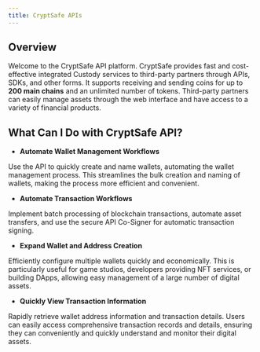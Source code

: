 ```yaml
---
title: CryptSafe APIs
---
```


##  Overview

Welcome to the CryptSafe API platform. CryptSafe provides fast and cost-effective integrated Custody services to third-party partners through APIs, SDKs, and other forms. It supports receiving and sending coins for up to **200 main chains** and an unlimited number of tokens. Third-party partners can easily manage assets through the web interface and have access to a variety of financial products.

##  What Can I Do with CryptSafe API?

* **Automate Wallet Management Workflows**

Use the API to quickly create and name wallets, automating the wallet management process. This streamlines the bulk creation and naming of wallets, making the process more efficient and convenient.

* **Automate Transaction Workflows**

Implement batch processing of blockchain transactions, automate asset transfers, and use the secure API Co-Signer for automatic transaction signing.

* **Expand Wallet and Address Creation**

Efficiently configure multiple wallets quickly and economically. This is particularly useful for game studios, developers providing NFT services, or building DApps, allowing easy management of a large number of digital assets.

* **Quickly View Transaction Information**

Rapidly retrieve wallet address information and transaction details. Users can easily access comprehensive transaction records and details, ensuring they can conveniently and quickly understand and monitor their digital assets.
